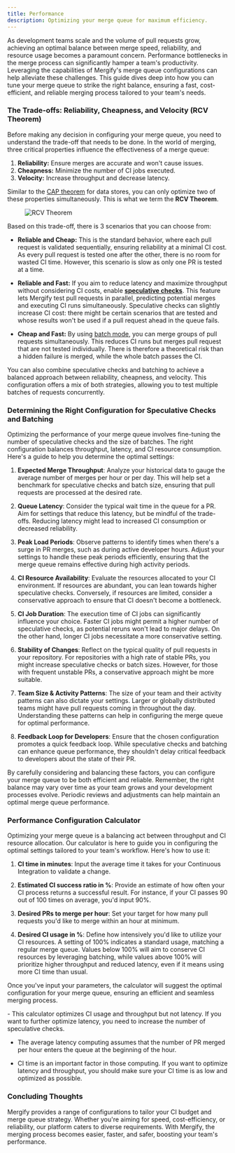 ```yaml
---
title: Performance
description: Optimizing your merge queue for maximum efficiency.
---
```



As development teams scale and the volume of pull requests grow, achieving an
optimal balance between merge speed, reliability, and resource usage becomes a
paramount concern. Performance bottlenecks in the merge process can
significantly hamper a team's productivity. Leveraging the capabilities of
Mergify's merge queue configurations can help alleviate these challenges. This
guide dives deep into how you can tune your merge queue to strike the right
balance, ensuring a fast, cost-efficient, and reliable merging process tailored
to your team's needs.

### The Trade-offs: Reliability, Cheapness, and Velocity (RCV Theorem)

Before making any decision in configuring your merge queue, you need to
understand the trade-off that needs to be done. In the world of merging, three
critical properties influence the effectiveness of a merge queue:

1. **Reliability:** Ensure merges are accurate and won't cause issues.
2. **Cheapness:** Minimize the number of CI jobs executed.
3. **Velocity:** Increase throughput and decrease latency.

Similar to the [CAP theorem](https://en.wikipedia.org/wiki/CAP_theorem) for
data stores, you can only optimize two of these properties simultaneously. This
is what we term the **RCV Theorem**.

<figure style={{ maxWidth: '66%', margin: 'auto' }}>
  <img src={rcvDiagram} alt="RCV Theorem" />
</figure>

Based on this trade-off, there is 3 scenarios that you can choose from:

- **Reliable and Cheap:** This is the standard behavior, where each pull
  request is validated sequentially, ensuring reliability at a minimal CI cost.
  As every pull request is tested one after the other, there is no room for
  wasted CI time. However, this scenario is slow as only one PR is tested at a
  time.

- **Reliable and Fast:** If you aim to reduce latency and maximize throughput
  without considering CI costs, enable **[speculative
  checks](speculative-checks)**. This feature lets Mergify test pull requests
  in parallel, predicting potential merges and executing CI runs
  simultaneously. Speculative checks can slightly increase CI cost: there might
  be certain scenarios that are tested and whose results won't be used if a
  pull request ahead in the queue fails.

- **Cheap and Fast:** By using [batch mode](batches), you can merge groups of
  pull requests simultaneously. This reduces CI runs but merges pull request
  that are not tested individually. There is therefore a theoretical risk than
  a hidden failure is merged, while the whole batch passes the CI.
  
You can also combine speculative checks and batching to achieve a balanced
approach between reliability, cheapness, and velocity. This configuration
offers a mix of both strategies, allowing you to test multiple batches of
requests concurrently.

### Determining the Right Configuration for Speculative Checks and Batching

Optimizing the performance of your merge queue involves fine-tuning the number
of speculative checks and the size of batches. The right configuration balances
throughput, latency, and CI resource consumption. Here's a guide to help you
determine the optimal settings:

1. **Expected Merge Throughput**: Analyze your historical data to gauge the
   average number of merges per hour or per day. This will help set a benchmark
   for speculative checks and batch size, ensuring that pull requests are
   processed at the desired rate.

2. **Queue Latency**: Consider the typical wait time in the queue for a PR. Aim
   for settings that reduce this latency, but be mindful of the trade-offs.
   Reducing latency might lead to increased CI consumption or decreased
   reliability.

3. **Peak Load Periods**: Observe patterns to identify times when there's a
   surge in PR merges, such as during active developer hours. Adjust your
   settings to handle these peak periods efficiently, ensuring that the merge
   queue remains effective during high activity periods.

4. **CI Resource Availability**: Evaluate the resources allocated to your CI
   environment. If resources are abundant, you can lean towards higher
   speculative checks. Conversely, if resources are limited, consider a
   conservative approach to ensure that CI doesn't become a bottleneck.

5. **CI Job Duration**: The execution time of CI jobs can significantly
   influence your choice. Faster CI jobs might permit a higher number of
   speculative checks, as potential reruns won't lead to major delays. On the
   other hand, longer CI jobs necessitate a more conservative setting.

6. **Stability of Changes**: Reflect on the typical quality of pull requests in
   your repository. For repositories with a high rate of stable PRs, you might
   increase speculative checks or batch sizes. However, for those with frequent
   unstable PRs, a conservative approach might be more suitable.

7. **Team Size & Activity Patterns**: The size of your team and their activity
   patterns can also dictate your settings. Larger or globally distributed
   teams might have pull requests coming in throughout the day. Understanding
   these patterns can help in configuring the merge queue for optimal
   performance.

8. **Feedback Loop for Developers**: Ensure that the chosen configuration
   promotes a quick feedback loop. While speculative checks and batching can
   enhance queue performance, they shouldn't delay critical feedback to
   developers about the state of their PR.

By carefully considering and balancing these factors, you can configure your
merge queue to be both efficient and reliable. Remember, the right balance may
vary over time as your team grows and your development processes evolve.
Periodic reviews and adjustments can help maintain an optimal merge queue
performance.

### Performance Configuration Calculator

Optimizing your merge queue is a balancing act between throughput and CI
resource allocation. Our calculator is here to guide you in configuring the
optimal settings tailored to your team's workflow. Here's how to use it:

1. **CI time in minutes**: Input the average time it takes for your Continuous
   Integration to validate a change.

2. **Estimated CI success ratio in %**: Provide an estimate of how often your
   CI process returns a successful result. For instance, if your CI passes 90
   out of 100 times on average, you'd input 90%.

3. **Desired PRs to merge per hour**: Set your target for how many pull
   requests you'd like to merge within an hour at minimum.

4. **Desired CI usage in %**: Define how intensively you'd like to utilize your
   CI resources. A setting of 100% indicates a standard usage, matching a
   regular merge queue. Values below 100% will aim to conserve CI resources by
   leveraging batching, while values above 100% will prioritize higher
   throughput and reduced latency, even if it means using more CI time than
   usual.

Once you've input your parameters, the calculator will suggest the optimal
configuration for your merge queue, ensuring an efficient and seamless merging
process.

<Card>
  <CardBody>
    <MergeQueueCalculator />
  </CardBody>
</Card>

<Info>
  - This calculator optimizes CI usage and throughput but not latency. If you want
    to further optimize latency, you need to increase the number of speculative
    checks.

  - The average latency computing assumes that the number of PR merged per hour enters
    the queue at the beginning of the hour.

  - CI time is an important factor in those computing. If you want to optimize
    latency and throughput, you should make sure your CI time is as low and
    optimized as possible.
</Info>

### Concluding Thoughts

Mergify provides a range of configurations to tailor your CI budget and merge
queue strategy. Whether you're aiming for speed, cost-efficiency, or
reliability, our platform caters to diverse requirements. With Mergify, the
merging process becomes easier, faster, and safer, boosting your team's
performance.
